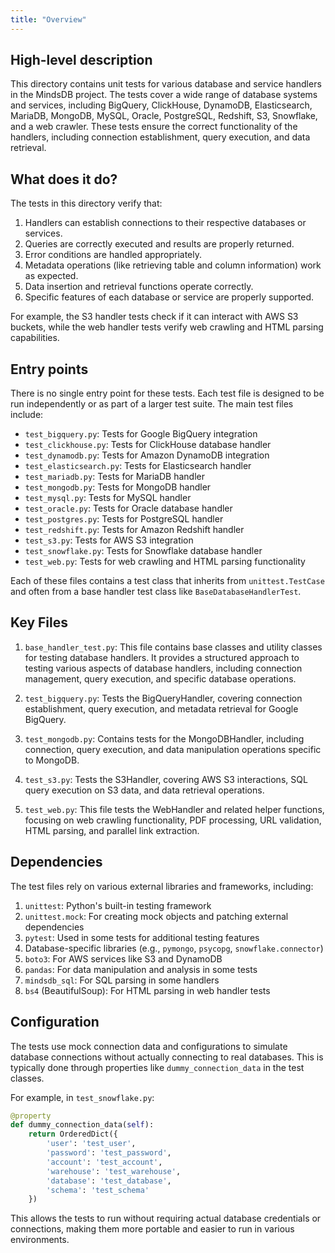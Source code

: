 ```yaml
---
title: "Overview"
---
```


## High-level description
This directory contains unit tests for various database and service handlers in the MindsDB project. The tests cover a wide range of database systems and services, including BigQuery, ClickHouse, DynamoDB, Elasticsearch, MariaDB, MongoDB, MySQL, Oracle, PostgreSQL, Redshift, S3, Snowflake, and a web crawler. These tests ensure the correct functionality of the handlers, including connection establishment, query execution, and data retrieval.

## What does it do?
The tests in this directory verify that:

1. Handlers can establish connections to their respective databases or services.
2. Queries are correctly executed and results are properly returned.
3. Error conditions are handled appropriately.
4. Metadata operations (like retrieving table and column information) work as expected.
5. Data insertion and retrieval functions operate correctly.
6. Specific features of each database or service are properly supported.

For example, the S3 handler tests check if it can interact with AWS S3 buckets, while the web handler tests verify web crawling and HTML parsing capabilities.

## Entry points
There is no single entry point for these tests. Each test file is designed to be run independently or as part of a larger test suite. The main test files include:

- `test_bigquery.py`: Tests for Google BigQuery integration
- `test_clickhouse.py`: Tests for ClickHouse database handler
- `test_dynamodb.py`: Tests for Amazon DynamoDB integration
- `test_elasticsearch.py`: Tests for Elasticsearch handler
- `test_mariadb.py`: Tests for MariaDB handler
- `test_mongodb.py`: Tests for MongoDB handler
- `test_mysql.py`: Tests for MySQL handler
- `test_oracle.py`: Tests for Oracle database handler
- `test_postgres.py`: Tests for PostgreSQL handler
- `test_redshift.py`: Tests for Amazon Redshift handler
- `test_s3.py`: Tests for AWS S3 integration
- `test_snowflake.py`: Tests for Snowflake database handler
- `test_web.py`: Tests for web crawling and HTML parsing functionality

Each of these files contains a test class that inherits from `unittest.TestCase` and often from a base handler test class like `BaseDatabaseHandlerTest`.

## Key Files
1. `base_handler_test.py`: This file contains base classes and utility classes for testing database handlers. It provides a structured approach to testing various aspects of database handlers, including connection management, query execution, and specific database operations.

2. `test_bigquery.py`: Tests the BigQueryHandler, covering connection establishment, query execution, and metadata retrieval for Google BigQuery.

3. `test_mongodb.py`: Contains tests for the MongoDBHandler, including connection, query execution, and data manipulation operations specific to MongoDB.

4. `test_s3.py`: Tests the S3Handler, covering AWS S3 interactions, SQL query execution on S3 data, and data retrieval operations.

5. `test_web.py`: This file tests the WebHandler and related helper functions, focusing on web crawling functionality, PDF processing, URL validation, HTML parsing, and parallel link extraction.

## Dependencies
The test files rely on various external libraries and frameworks, including:

1. `unittest`: Python's built-in testing framework
2. `unittest.mock`: For creating mock objects and patching external dependencies
3. `pytest`: Used in some tests for additional testing features
4. Database-specific libraries (e.g., `pymongo`, `psycopg`, `snowflake.connector`)
5. `boto3`: For AWS services like S3 and DynamoDB
6. `pandas`: For data manipulation and analysis in some tests
7. `mindsdb_sql`: For SQL parsing in some handlers
8. `bs4` (BeautifulSoup): For HTML parsing in web handler tests

## Configuration
The tests use mock connection data and configurations to simulate database connections without actually connecting to real databases. This is typically done through properties like `dummy_connection_data` in the test classes.

For example, in `test_snowflake.py`:

```python
@property
def dummy_connection_data(self):
    return OrderedDict({
        'user': 'test_user',
        'password': 'test_password',
        'account': 'test_account',
        'warehouse': 'test_warehouse',
        'database': 'test_database',
        'schema': 'test_schema'
    })
```

This allows the tests to run without requiring actual database credentials or connections, making them more portable and easier to run in various environments.